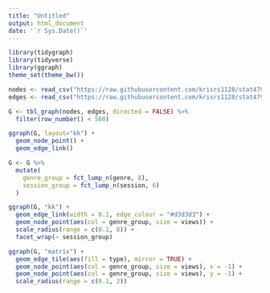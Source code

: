 ```yaml
---
title: "Untitled"
output: html_document
date: '`r Sys.Date()`'
---
```


```r
library(tidygraph)
library(tidyverse)
library(ggraph)
theme_set(theme_bw())
```

```r
nodes <- read_csv("https://raw.githubusercontent.com/krisrs1128/stat479_s22/main/_slides/week8/exercises/data/climate-nodes.csv")
edges <- read_csv("https://raw.githubusercontent.com/krisrs1128/stat479_s22/main/_slides/week8/exercises/data/climate-edges.csv")
```

```r
G <- tbl_graph(nodes, edges, directed = FALSE) %>%
  filter(row_number() < 500)

ggraph(G, layout="kk") +
  geom_node_point() +
  geom_edge_link()
```

```r
G <- G %>%
  mutate(
    genre_group = fct_lump_n(genre, 8),
    session_group = fct_lump_n(session, 6)
  )

ggraph(G, "kk") +
  geom_edge_link(width = 0.1, edge_colour = "#d3d3d3") +
  geom_node_point(aes(col = genre_group, size = views)) +
  scale_radius(range = c(0.1, 8)) +
  facet_wrap(~ session_group)
```

```r
ggraph(G, "matrix") +
  geom_edge_tile(aes(fill = type), mirror = TRUE) +
  geom_node_point(aes(col = genre_group, size = views), x = -1) +
  geom_node_point(aes(col = genre_group, size = views), y = -1) +
  scale_radius(range = c(0.1, 2))
```

